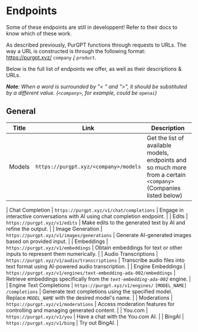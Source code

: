 
# Endpoints

<Callout type="warning" emoji="⚠️">
    Some of these endpoints are still in developpent! Refer to their docs to know which of these work.
</Callout>

As described previously, PurGPT functions through requests to URLs. The way a URL is constructed is through the following format: https://purgpt.xyz/ `company` [/](https://purgpt.xyz) `product`.

Below is the full list of endpoints we offer, as well as their descriptions & URLs.

***Note**: When a word is surrounded by "< " and ">", it should be substituted by a different value. (`<company>`, for example, could be `openai`)*

## General

|      **Title**       |              **Link**                       |                              **Description**                                 |
|------------------|-----------------------------------------|----------------------------------------------------------------------------|
|    Models    | `https://purgpt.xyz/<company>/models`          | Get the list of available models, endpoints and so much more from a certain `<company>` (Companies listed below)              |




| Chat Completion | `https://purgpt.xyz/v1/chat/completions` | Engage in interactive conversations with AI using chat completion endpoint. |
|       Edits    | `https://purgpt.xyz/v1/edits`           | Make edits to the generated text by AI and refine the output.               |
| Image Generation | `https://purgpt.xyz/v1/images/generations` | Generate AI-generated images based on provided input.                     |
|     Embeddings | `https://purgpt.xyz/v1/embeddings`       | Obtain embeddings for text or other inputs to represent them numerically.   |
| Audio Transcriptions | `https://purgpt.xyz/v1/audio/transcriptions` | Transcribe audio files into text format using AI-powered audio transcription. |
| Engine Embeddings | `https://purgpt.xyz/v1/engines/text-embedding-ada-002/embeddings` | Retrieve embeddings specifically from the *`text-embedding-ada-002`* engine. |
| Engine Text Completions | `https://purgpt.xyz/v1/engines/` `[MODEL_NAME]` `/completions` | Generate text completions using the specified model. Replace *`MODEL_NAME`* with the desired model's name. |
|     Moderations | `https://purgpt.xyz/v1/moderations`     | Access moderation features for controlling and managing generated content. |
| You.com  | `https://purgpt.xyz/v1/you`              | Have a chat with the You.com AI.                                          |
|  BingAI  | `https://purgpt.xyz/v1/bing`             | Try out BingAI.                                                           |
